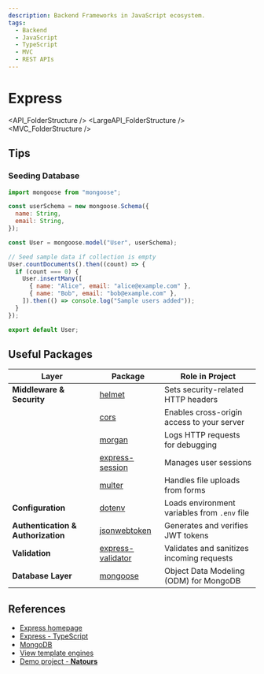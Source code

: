 ```yaml
---
description: Backend Frameworks in JavaScript ecosystem.
tags:
  - Backend
  - JavaScript
  - TypeScript
  - MVC
  - REST APIs
---
```


# Express


<API_FolderStructure />
<LargeAPI_FolderStructure />
<MVC_FolderStructure />

## Tips

### Seeding Database

```js title="user.model.js"
import mongoose from "mongoose";

const userSchema = new mongoose.Schema({
  name: String,
  email: String,
});

const User = mongoose.model("User", userSchema);

// Seed sample data if collection is empty
User.countDocuments().then((count) => {
  if (count === 0) {
    User.insertMany([
      { name: "Alice", email: "alice@example.com" },
      { name: "Bob", email: "bob@example.com" },
    ]).then(() => console.log("Sample users added"));
  }
});

export default User;
```

## Useful Packages

| Layer                              | Package                                                              | Role in Project                              |
| ---------------------------------- | -------------------------------------------------------------------- | -------------------------------------------- |
| **Middleware & Security**          | [helmet](https://www.npmjs.com/package/helmet)                       | Sets security-related HTTP headers           |
|                                    | [cors](https://www.npmjs.com/package/cors)                           | Enables cross-origin access to your server   |
|                                    | [morgan](https://www.npmjs.com/package/morgan)                       | Logs HTTP requests for debugging             |
|                                    | [express-session](https://www.npmjs.com/package/express-session)     | Manages user sessions                        |
|                                    | [multer](https://www.npmjs.com/package/multer)                       | Handles file uploads from forms              |
| **Configuration**                  | [dotenv](https://www.npmjs.com/package/dotenv)                       | Loads environment variables from `.env` file |
| **Authentication & Authorization** | [jsonwebtoken](https://www.npmjs.com/package/jsonwebtoken)           | Generates and verifies JWT tokens            |
| **Validation**                     | [express-validator](https://www.npmjs.com/package/express-validator) | Validates and sanitizes incoming requests    |
| **Database Layer**                 | [mongoose](https://www.npmjs.com/package/mongoose)                   | Object Data Modeling (ODM) for MongoDB       |

## References

- [Express homepage](https://expressjs.com/)
- [Express - TypeScript](https://blog.logrocket.com/express-typescript-node/)
- [MongoDB](/docs/technologies/database/no-sql/mongodb.md)
- [View template engines](/docs/technologies/js/libraries/view-template-engines.md)
- [Demo project - **Natours**](https://gitlab.com/fee-fight-learning-lab/nodejs/natours)
